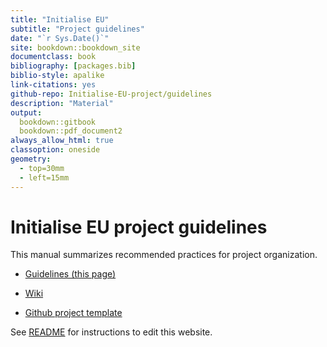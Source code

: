```yaml
--- 
title: "Initialise EU"
subtitle: "Project guidelines"
date: "`r Sys.Date()`"
site: bookdown::bookdown_site
documentclass: book
bibliography: [packages.bib]
biblio-style: apalike
link-citations: yes
github-repo: Initialise-EU-project/guidelines
description: "Material"
output:
  bookdown::gitbook
  bookdown::pdf_document2
always_allow_html: true
classoption: oneside
geometry:
  - top=30mm
  - left=15mm
---
```




# Initialise EU project guidelines {-}

This manual summarizes recommended practices for project organization.

<!--![](img/logo.jpeg)-->


- [Guidelines (this page)](https://initialise-eu-project.github.io/guidelines/)

- [Wiki](https://github.com/INITIALISE-EU-project/guidelines/wiki)

- [Github project template](https://github.com/INITIALISE-EU-project/template)


See [README](https://github.com/INITIALISE-EU-project/guidelines/blob/main/README.md) for instructions to edit this website.
















